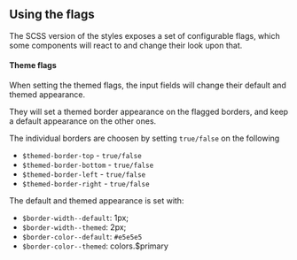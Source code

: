 
<Meta title="Documentation/Using The Flags"/>

## Using the flags

The SCSS version of the styles exposes a set of configurable flags, which some components will react to and change their look upon that.


#### Theme flags

When setting the themed flags, the input fields will change their default and themed appearance.

They will set a themed border appearance on the flagged borders, and keep a default appearance on the other ones.

The individual borders are choosen by setting `true/false` on the following

- `$themed-border-top` - `true/false`
- `$themed-border-bottom` - `true/false`
- `$themed-border-left` - `true/false`
- `$themed-border-right` - `true/false`

The default and themed appearance is set with:

- `$border-width--default`: 1px;
- `$border-width--themed`: 2px;
- `$border-color--default`: `#e5e5e5`
- `$border-color--themed`: colors.$primary
